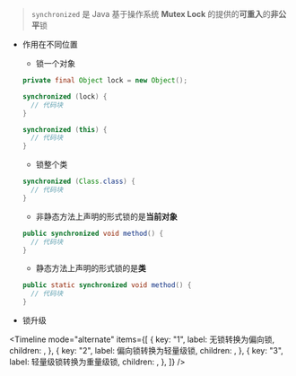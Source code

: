 
> `synchronized` 是 Java 基于操作系统 **Mutex Lock** 的提供的**可重入**的**非公平**锁

- 作用在不同位置

  - 锁一个对象

  ```java
  private final Object lock = new Object();

  synchronized (lock) {
    // 代码块
  }

  synchronized (this) {
    // 代码块
  }

  ```

  - 锁整个类

  ```java
  synchronized (Class.class) {
    // 代码块
  }
  ```

  - 非静态方法上声明的形式锁的是**当前对象**

  ```java
  public synchronized void method() {
    // 代码块
  }

  ```

  - 静态方法上声明的形式锁的是**类**

  ```java
  public static synchronized void method() {
    // 代码块
  }
  ```

- 锁升级

<Timeline
  mode="alternate"
  items={[
    {
      key: "1",
      label: <Text type="danger">无锁转换为偏向锁</Text>,
      children: <Step1 />,
    },
    {
      key: "2",
      label: <Text type="danger">偏向锁转换为轻量级锁</Text>,
      children: <Step2 />,
    },
    {
      key: "3",
      label: <Text type="danger">轻量级锁转换为重量级锁</Text>,
      children: <Step3 />,
    },
  ]}
/>
